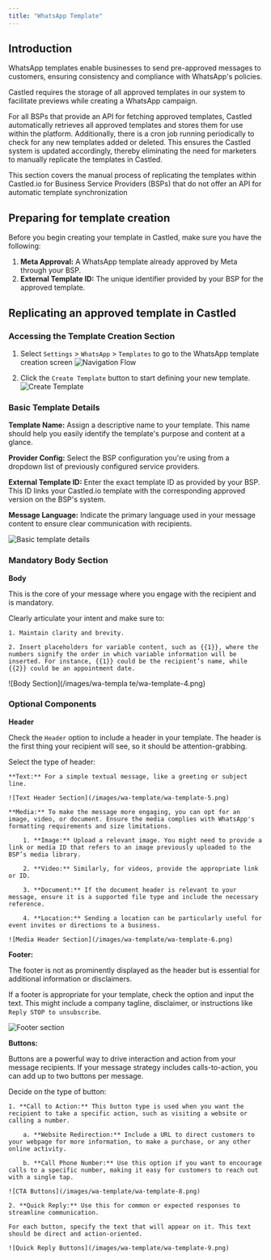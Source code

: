 ```yaml
---
title: "WhatsApp Template"
---
```


## Introduction

WhatsApp templates enable businesses to send pre-approved messages to customers, ensuring consistency and compliance with WhatsApp's policies.

Castled requires the storage of all approved templates in our system to facilitate previews while creating a WhatsApp campaign.

For all BSPs that provide an API for fetching approved templates, Castled automatically retrieves all approved templates and stores them for use within the platform. Additionally, there is a cron job running periodically to check for any new templates added or deleted. This ensures the Castled system is updated accordingly, thereby eliminating the need for marketers to manually replicate the templates in Castled.

This section covers the manual process of replicating the templates within Castled.io for Business Service Providers (BSPs) that do not offer an API for automatic template synchronization

## Preparing for template creation

Before you begin creating your template in Castled, make sure you have the following:

1. **Meta Approval:** A WhatsApp template already approved by Meta through your BSP.
2. **External Template ID:** The unique identifier provided by your BSP for the approved template.

## Replicating an approved template in Castled

### Accessing the Template Creation Section

1. Select `Settings` > `WhatsApp` > `Templates` to go to the WhatsApp template creation screen
![Navigation Flow](/images/wa-template/wa-template-1.png)

2. Click the `Create Template` button to start defining your new template.
![Create Template](/images/wa-template/wa-template-2.png)

### Basic Template Details

**Template Name:** Assign a descriptive name to your template. This name should help you easily identify the template's purpose and content at a glance.

**Provider Config:** Select the BSP configuration you're using from a dropdown list of previously configured service providers.

**External Template ID:** Enter the exact template ID as provided by your BSP. This ID links your Castled.io template with the corresponding approved version on the BSP's system.

**Message Language:** Indicate the primary language used in your message content to ensure clear communication with recipients.

![Basic template details](/images/wa-template/wa-template-3.png)

### Mandatory Body Section

**Body**

This is the core of your message where you engage with the recipient and is mandatory.

Clearly articulate your intent and make sure to:

    1. Maintain clarity and brevity.

    2. Insert placeholders for variable content, such as {{1}}, where the numbers signify the order in which variable information will be inserted. For instance, {{1}} could be the recipient’s name, while {{2}} could be an appointment date.

![Body Section](/images/wa-templa   te/wa-template-4.png)

### Optional Components

**Header**

Check the `Header` option to include a header in your template. The header is the first thing your recipient will see, so it should be attention-grabbing.

Select the type of header:

    **Text:** For a simple textual message, like a greeting or subject line.

    ![Text Header Section](/images/wa-template/wa-template-5.png)

    **Media:** To make the message more engaging, you can opt for an image, video, or document. Ensure the media complies with WhatsApp's formatting requirements and size limitations.

        1. **Image:** Upload a relevant image. You might need to provide a link or media ID that refers to an image previously uploaded to the BSP’s media library.

        2. **Video:** Similarly, for videos, provide the appropriate link or ID.

        3. **Document:** If the document header is relevant to your message, ensure it is a supported file type and include the necessary reference.

        4. **Location:** Sending a location can be particularly useful for event invites or directions to a business.
    
    ![Media Header Section](/images/wa-template/wa-template-6.png)

**Footer:**

The footer is not as prominently displayed as the header but is essential for additional information or disclaimers.

If a footer is appropriate for your template, check the option and input the text. This might include a company tagline, disclaimer, or instructions like `Reply STOP to unsubscribe`.

![Footer section](/images/wa-template/wa-template-7.png)

**Buttons:**

Buttons are a powerful way to drive interaction and action from your message recipients. If your message strategy includes calls-to-action, you can add up to two buttons per message.

Decide on the type of button:

    1. **Call to Action:** This button type is used when you want the recipient to take a specific action, such as visiting a website or calling a number.

        a. **Website Redirection:** Include a URL to direct customers to your webpage for more information, to make a purchase, or any other online activity.

        b. **Call Phone Number:** Use this option if you want to encourage calls to a specific number, making it easy for customers to reach out with a single tap.
    
    ![CTA Buttons](/images/wa-template/wa-template-8.png)

    2. **Quick Reply:** Use this for common or expected responses to streamline communication.

    For each button, specify the text that will appear on it. This text should be direct and action-oriented.

    ![Quick Reply Buttons](/images/wa-template/wa-template-9.png)
